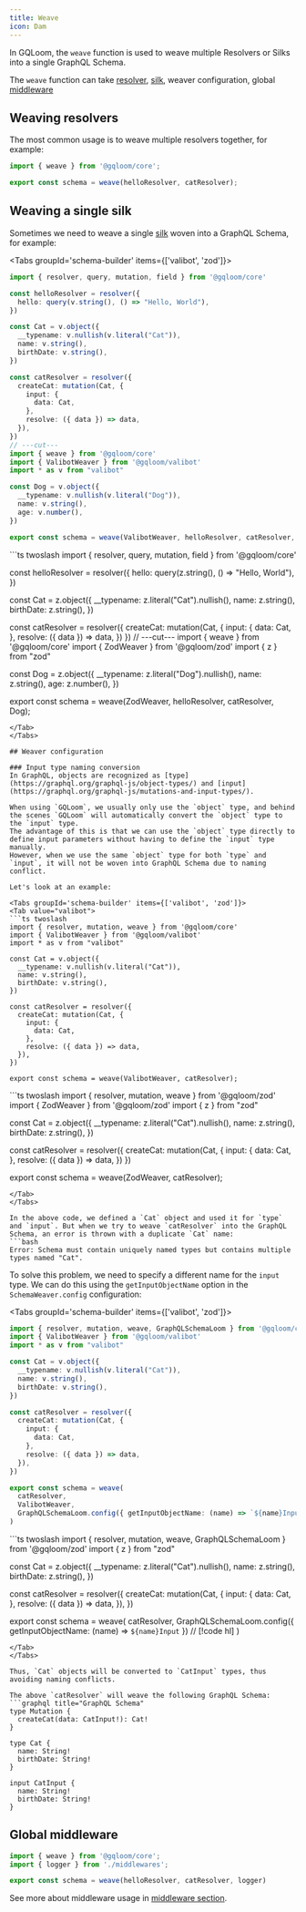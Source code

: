 ```yaml
---
title: Weave 
icon: Dam
---
```


In GQLoom, the `weave` function is used to weave multiple Resolvers or Silks into a single GraphQL Schema.

The `weave` function can take [resolver](./resolver), [silk](./silk), weaver configuration, global [middleware](./middleware)

## Weaving resolvers
The most common usage is to weave multiple resolvers together, for example:

```ts
import { weave } from '@gqloom/core';

export const schema = weave(helloResolver, catResolver);
```
## Weaving a single silk

Sometimes we need to weave a single [silk](../fundamentals/silk) woven into a GraphQL Schema, for example:

<Tabs groupId='schema-builder' items={['valibot', 'zod']}>
<Tab value="valibot">
```ts twoslash
import { resolver, query, mutation, field } from '@gqloom/core'

const helloResolver = resolver({
  hello: query(v.string(), () => "Hello, World"),
})

const Cat = v.object({
  __typename: v.nullish(v.literal("Cat")),
  name: v.string(),
  birthDate: v.string(),
})

const catResolver = resolver({
  createCat: mutation(Cat, {
    input: {
      data: Cat,
    },
    resolve: ({ data }) => data,
  }),
})
// ---cut---
import { weave } from '@gqloom/core'
import { ValibotWeaver } from '@gqloom/valibot'
import * as v from "valibot"

const Dog = v.object({
  __typename: v.nullish(v.literal("Dog")),
  name: v.string(),
  age: v.number(),
})

export const schema = weave(ValibotWeaver, helloResolver, catResolver, Dog);
```
</Tab>
<Tab value="zod">
```ts twoslash
import { resolver, query, mutation, field } from '@gqloom/core'

const helloResolver = resolver({
  hello: query(z.string(), () => "Hello, World"),
})

const Cat = z.object({
  __typename: z.literal("Cat").nullish(),
  name: z.string(),
  birthDate: z.string(),
})

const catResolver = resolver({
  createCat: mutation(Cat, {
    input: {
      data: Cat,
    },
    resolve: ({ data }) => data,
  })
})
// ---cut---
import { weave } from '@gqloom/core'
import { ZodWeaver } from '@gqloom/zod'
import { z } from "zod"

const Dog = z.object({
  __typename: z.literal("Dog").nullish(),
  name: z.string(),
  age: z.number(),
})

export const schema = weave(ZodWeaver, helloResolver, catResolver, Dog);
```
</Tab>
</Tabs>

## Weaver configuration

### Input type naming conversion
In GraphQL, objects are recognized as [type](https://graphql.org/graphql-js/object-types/) and [input](https://graphql.org/graphql-js/mutations-and-input-types/).

When using `GQLoom`, we usually only use the `object` type, and behind the scenes `GQLoom` will automatically convert the `object` type to the `input` type.
The advantage of this is that we can use the `object` type directly to define input parameters without having to define the `input` type manually.
However, when we use the same `object` type for both `type` and `input`, it will not be woven into GraphQL Schema due to naming conflict.

Let's look at an example:

<Tabs groupId='schema-builder' items={['valibot', 'zod']}>
<Tab value="valibot">
```ts twoslash
import { resolver, mutation, weave } from '@gqloom/core'
import { ValibotWeaver } from '@gqloom/valibot'
import * as v from "valibot"

const Cat = v.object({
  __typename: v.nullish(v.literal("Cat")),
  name: v.string(),
  birthDate: v.string(),
})

const catResolver = resolver({
  createCat: mutation(Cat, {
    input: {
      data: Cat,
    },
    resolve: ({ data }) => data,
  }),
})

export const schema = weave(ValibotWeaver, catResolver);
```
</Tab>
<Tab value="zod">
```ts twoslash
import { resolver, mutation, weave } from '@gqloom/zod'
import { ZodWeaver } from '@gqloom/zod'
import { z } from "zod"

const Cat = z.object({
  __typename: z.literal("Cat").nullish(),
  name: z.string(),
  birthDate: z.string(),
})

const catResolver = resolver({
  createCat: mutation(Cat, {
    input: {
      data: Cat,
    },
    resolve: ({ data }) => data,
  })
})

export const schema = weave(ZodWeaver, catResolver);
```
</Tab>
</Tabs>

In the above code, we defined a `Cat` object and used it for `type` and `input`. But when we try to weave `catResolver` into the GraphQL Schema, an error is thrown with a duplicate `Cat` name:
```bash
Error: Schema must contain uniquely named types but contains multiple types named "Cat".
```

To solve this problem, we need to specify a different name for the `input` type. We can do this using the `getInputObjectName` option in the `SchemaWeaver.config` configuration:

<Tabs groupId='schema-builder' items={['valibot', 'zod']}>
<Tab value="valibot">
```ts twoslash
import { resolver, mutation, weave, GraphQLSchemaLoom } from '@gqloom/core'
import { ValibotWeaver } from '@gqloom/valibot'
import * as v from "valibot"

const Cat = v.object({
  __typename: v.nullish(v.literal("Cat")),
  name: v.string(),
  birthDate: v.string(),
})

const catResolver = resolver({
  createCat: mutation(Cat, {
    input: {
      data: Cat,
    },
    resolve: ({ data }) => data,
  }),
})

export const schema = weave(
  catResolver,
  ValibotWeaver,
  GraphQLSchemaLoom.config({ getInputObjectName: (name) => `${name}Input` }) // [!code hl]
)
```
</Tab>
<Tab value="zod">
```ts twoslash
import { resolver, mutation, weave, GraphQLSchemaLoom } from '@gqloom/zod'
import { z } from "zod"

const Cat = z.object({
  __typename: z.literal("Cat").nullish(),
  name: z.string(),
  birthDate: z.string(),
})

const catResolver = resolver({
  createCat: mutation(Cat, {
    input: {
      data: Cat,
    },
    resolve: ({ data }) => data,
  }),
})

export const schema = weave(
  catResolver,
  GraphQLSchemaLoom.config({ getInputObjectName: (name) => `${name}Input` }) // [!code hl]
)
```
</Tab>
</Tabs>

Thus, `Cat` objects will be converted to `CatInput` types, thus avoiding naming conflicts.

The above `catResolver` will weave the following GraphQL Schema:
```graphql title="GraphQL Schema"
type Mutation {
  createCat(data: CatInput!): Cat!
}

type Cat {
  name: String!
  birthDate: String!
}

input CatInput {
  name: String!
  birthDate: String!
}
```

## Global middleware

```ts
import { weave } from '@gqloom/core';
import { logger } from './middlewares';

export const schema = weave(helloResolver, catResolver, logger)
```
See more about middleware usage in [middleware section](../fundamentals/middleware).